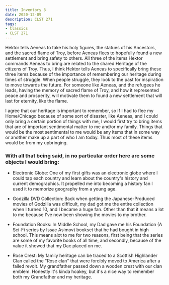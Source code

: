 ```yaml
---
title: Inventory 3
date: 2020-12-09
description: CLST 271
tags:
- Classics
- CLST 271
---
```

Hektor tells Aeneas to take his holy figures, the statues of his Ancestors, and the sacred flame of Troy, before Aeneas flees to hopefully found a new settlement and bring safety to others. All three of the items Hektor commands Aeneas to bring are related to the shared Heritage of the citizens of Troy. Thus, I think Hektor tells Aeneas to specifically bring these three items because of the importance of remembering our heritage during times of struggle. When people struggle, they look to the past for inspiration to move towards the future. For someone like Aeneas, and the refugees he leads, having the memory of sacred flame of Troy, and how it represented peace and prosperity, will motivate them to found a new settlement that will last for eternity, like the flame.

I agree that our heritage is important to remember, so If I had to flee my Home/Chicago because of some sort of disaster, like Aeneas, and I could only bring a certain portion of things with me, I would first try to bring items that are of important sentimental matter to me and/or my family. Things that would be the most sentimental to me would be any items that in some way or another make up a part of who I am today. Thus most of these items would be from my upbringing.

### With all that being said, in no particular order here are some objects I would bring:

* Electronic Globe: One of my first gifts was an electronic globe where I could tap each country and learn about the country's history and current demographics. It propelled me into becoming a history fan I used it to memorize geography from a young age.

* Godzilla DVD Collection: Back when getting the Japanese-Produced movies of Godzilla was difficult, my dad got me the entire collection when I turned 10, and I became a huge fan. Other than that it means a lot to me because I've now been showing the movies to my brother.

* Foundation Books: In Middle School, my Dad gave me his Foundation (A Sci-Fi series by Issac Asimov) bookset that he had bought in high school. This means alot to me for two reasons, first being that the series are some of my favorite books of all time, and secondly, because of the value it showed that my Dac placed on me.

* Rose Crest: My family heritage can be traced to a Scottish Highlander Clan called the "Rose clan" that were forcibly moved to America after a failed revolt. My grandfather passed down a wooden crest with our clan emblem. Honestly it's kinda hoakey, but it's a nice way to remember both my Grandfather and my heritage.

